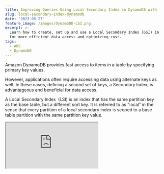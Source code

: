 ```yaml
---
title: Improving Queries Using Local Secondary Index in DynamoDB with .NET
slug: local-secondary-index-dynamodb
date: '2023-06-27'
feature_image: /images/DynamoDB-LSI.png
excerpt: >-
  Learn how to create, set up and use a Local Secondary Index (GSI) in DynamoDB
  for more efficient data access and optimizing cost.
tags:
  - AWS
  - DynamoDB
---
```

Amazon DynamoDB provides fast access to items in a table by specifying primary key values.

However, applications often require accessing data using alternate keys as well. In these cases, defining a second set of keys, a Secondary Index, is advantageous and beneficial for data access.

A Local Secondary Index  (LSI) is an index that has the same partition key as the base table, but a different sort key. It is referred to as "local" in the sense that every partition of a local secondary index is scoped to a base table partition with the same partition key value.

<iframe src="https://www.youtube.com/embed/tr1evCdgk3o?feature=oembed" />

_This article is sponsored by AWS and is part of my [AWS Series](/tag/aws/)._

In this post, I’ll show you how to

-   Create a Local Secondary Index
-   Query data using the Index

_The sample code below is on the `WeatherForecast` table, which has `CityName` and `Date` as the hash and range key, respectively._

If you are new to DynamoDB, I highly recommend checking out my Getting Started with AWS DynamoDB For the .NET Developer blog post below, where I also show you how to set up the table used in this blog post.

<BlogLink
  href="/blog/aws-dynamodb-net-core/"
  title="AWS DynamoDB For The .NET Developer: How To Easily Get Started"
  description="Learn how to get started with AWS DynamoDB with .NET Core by updating the default ASP NET Web API template to use DynamoDB as it’s data store. We will learn to do basic Creat, Read, Update and Delete operations from the API."
  authorImage="/images/logo-512x512-24.png"
  authorName="Rahul Nath"
  authorTitle="Rahul Pulikkot Nath"
  featureImage="/images/aws_dynamodb.jpg"
/>

## DynamoDB Local Secondary Index (LSI)

Some applications need to query data using the base table's primary key.

However, there might be situations where the data needs to be sorted differently. In these scenarios, to give your application a choice of sort keys, you can create one or more [local secondary indexes](https://docs.aws.amazon.com/amazondynamodb/latest/developerguide/LSI.html) on an Amazon DynamoDB table.

You can use these Indexes to issue Query or Scan requests as required by the application.

> Since an LSI maintains the same Hash key as the base (underlying) table, you can only add a local secondary index on tables with composite primary keys.

Every local secondary index must meet the following conditions:

-   The partition key is the same as that of its base table.
-   The sort key is exactly one scalar attribute.
-   The sort key of the base table is projected into the Index (as a non-key attribute).

### Creating a DynamoDB LSI

Local Secondary Indexes are created when the DynamoDB is created and deleted when the table is deleted.

You cannot create an LSI on an existing DynamoDB table. There is also a 10GB size limit per partition key value, for tables with local secondary index. The total size of any one partition key value must not exceed 10 GB.

When creating a new DynamoDB table in the AWS Console, choose the `Customize settings` options. This allows configuring advanced features on the DynamoDB table, including creating LSI.

![You can create a LSI only along with creating the table. You cannot create a LSI on an existing table.](/images/image-11.png)

Selecting the `Customize settings` option, enable the Secondary Indexes dialog as you scroll down in the advanced setting options.

You can create both Global and Local indexes on the table.

The `Create local index` button opens a popup with the details for the LSI.

The important properties required when creating an LSI on a DynamoDB Table, are the SoryKey, the Index name, and the attribute projections.

![LSI creation dialog prompts for the Sort Key, the Index name and also the type of attributes to be projected to the Index.](/images/image-10.png)

❌

_Once a Secondary Index is created, you cannot modify it. You need to delete and recreate it._

#### Attribute Projections

A projection is the set of attributes that are copied from the base table into the secondary index. The partition and sort key of the base table is always projected into the index.

Similar to the global secondary index, you can specify the Attribute projections at the time of creating the Index (as shown in the image above). It supports three different options

-   _KEYS\_ONLY_ –  Only the index and the primary keys are projected.
-   _INCLUDE_ – All attributes from `KEYS_ONLY` and attributes you specify additionally.
-   _ALL_ – All attributes are projected.

#### Fetches

However, with Local Secondary Index, since the data is living in the same partition as that of the base table, you can retrieve additional attributes that are not projected onto the Index.

DynamoDB performs additional read operations against the base table, also called fetches to populate any missing attributes from the Index.

Even though this happens automatically and is transparent to the calling application, it reduces the advantage of using a secondary index.

Consider projecting the attributes for a read-heavy index. If you query the index infrequently you could consider using fetching as an option to populate data.

## Querying Data Using LSI Index

Once the DynamoDB table is created and the Index is ready, you can use it to query data using the alternate set of keys.

💡

_You can query or scan the GSI just like you would query or scan a table._

### Querying using AWS Console

The AWS Console supports using LSI to query or scan for data.

As shown in the screenshot, choose the Index you want to query/scan on and specify the key conditions on the index.

![AWS Console Query DynamoDB table UI allows to choose the Index on the table to query/scan on.](/images/image-12.png)

When querying you can select the attributes to be projected into the result.

If the attributes are missing from the LSI, they are fetched from the base table. This does incur additional costs and impacts performance.

In the below screenshot, I have selected the Index which has only the keys projected but selected 'All attributes' to be projected. The query result does show all the attributes on the DynamoDB items.

![DynamoDB Query projecting 'All attributes' from an Index that has Only_Keys projected. It does additional 'fetches' to the base table to populate the missing attributes.](/images/image-14.png)

### Querying DynamoDB LSI Using .NET

You can use the LSI when querying data from .NET applications.

To use Index based querying, you need to use the Low-Level API provided in the .NET SDK. We learned more about this in the 5 Ways To Query Data From Amazon DynamoDB using .NET blog post.

<BlogLink
  href="/blog/dynamodb-querying-dotnet/"
  title="5 Ways To Query Data From Amazon DynamoDB using .NET"
  description="Querying is an essential operation in DynamoDB. It allows you to filter and select items in your database based on your application and user needs. When moving over to DynamoDB from more traditional relational databases like SQL Server, you must understand the different ways you can retrieve data…"
  authorImage="/images/logo-512x512-24.png"
  authorName="Rahul Nath"
  authorTitle="Rahul Pulikkot Nath"
  featureImage="/images/DynamoDB-Querying-new.png"
/>

Querying using Local Secondary Index, is very similar to using a Global Secondary Index, which we have seen before when [GSI post](/blog/dynamodb-global-secondary-index-gsi/)

Using the `IAmazonDynamoDB` and the `QueryAsync` method you can specify the `IndexName` on the `QueryRequest` class.

With that specified the rest of the properties are exactly as you would query a normal DynamoDB table.

```csharp
[HttpGet("lsi-query")]
public async Task<IEnumerable<WeatherForecastTable>> GetUsingLSIQuery(string cityName, int minTemperature)
{
    var request = new QueryRequest()
    {
        TableName = nameof(WeatherForecastTable),
        IndexName = "TemperatureC-index-onlykeys",
        KeyConditionExpression = "CityName = :cityName and TemperatureC >= :minTemperature",
        ExpressionAttributeValues = new Dictionary<string, AttributeValue>()
        {
            {":cityName", new AttributeValue(cityName)},
            {":minTemperature", new AttributeValue() { N = minTemperature.ToString()} }
        },
    };

    var response = await _amazonDynamoDbClient.QueryAsync(request);

    return response.Items
        .Select(Document.FromAttributeMap)
        .Select(_dynamoDbContext.FromDocument<WeatherForecastTable>);
}
```

The above code specifies the `TemperatureC-index-onlykeys` index (which as the name suggests uses the _KEYS\_ONLY_ attributes projection selected at Index creation).

Running the query returns only the attributes that are available on the Index, which includes the keys from the base table (CityName, Date) and the range key on the index (TemperatureC).

To fetch additional attributes, that are not specified on the Index, you can use `ProjectionExpressions`.

If you want to learn more about using ProjectionExpressions, check out the below post on that topic, which covers it in detail.

<BlogLink
  href="/blog/dynamodb-projection-expressions/"
  title="How to Optimize Your DynamoDB Queries With Projection Expressions in .NET"
  description="When reading data from a DynamoDB table, by default, it returns all of the attributes of the items. However, in some application scenarios, you might only require a subset of the attributes of the items. In these scenarios, you can use a ProjectionExpression to limit the item attributes returned a…"
  authorImage="/images/logo-512x512-24.png"
  authorName="Rahul Nath"
  authorTitle="Rahul Pulikkot Nath"
  featureImage="/images/DynamoDB-Projection-Expressions.png"
/>

By specifying the `ProjectionExpression` property in the `QueryRequest` you can specify the specific attributes to be returned in the query result.

Below I have selected additional properties that are not available on the Index.

However, since I am querying a Local Secondary Index, it will automatically fill in the missing attributes by fetching the missing data from the base table.  

```csharp
[HttpGet("lsi-query")]
public async Task<IEnumerable<WeatherForecastTable>> GetUsingLSIQuery(string cityName, int minTemperature)
{
    var request = new QueryRequest()
    {
        TableName = nameof(WeatherForecastTable),
        IndexName = "TemperatureC-index-onlykeys",
        KeyConditionExpression = "CityName = :cityName and TemperatureC >= :minTemperature",
        ExpressionAttributeValues = new Dictionary<string, AttributeValue>()
        {
            {":cityName", new AttributeValue(cityName)},
            {":minTemperature", new AttributeValue() { N = minTemperature.ToString()} }
        },
        ExpressionAttributeNames = new Dictionary<string, string> { { "#Date", "Date" } },
        ProjectionExpression = "CityName,TemperatureC,#Date,LastUpdated",
    };

    var response = await _amazonDynamoDbClient.QueryAsync(request);

    return response.Items
        .Select(Document.FromAttributeMap)
        .Select(_dynamoDbContext.FromDocument<WeatherForecastTable>);
}
```

Even though this works seamlessly from the application side, you should be careful when using this feature.

Under the hood, DynamoDB is making additional calls to the base table to populate the data. This can soon be costly, and impact the performance of the application.

